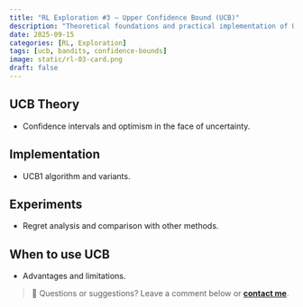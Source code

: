 ```yaml
---
title: "RL Exploration #3 — Upper Confidence Bound (UCB)"
description: "Theoretical foundations and practical implementation of UCB bandits."
date: 2025-09-15
categories: [RL, Exploration]
tags: [ucb, bandits, confidence-bounds]
image: static/rl-03-card.png
draft: false
---
```


## UCB Theory

- Confidence intervals and optimism in the face of uncertainty.

## Implementation

- UCB1 algorithm and variants.

## Experiments

- Regret analysis and comparison with other methods.

## When to use UCB

- Advantages and limitations.

> 💬 Questions or suggestions? Leave a comment below or **[contact me](../../../contact.qmd)**. 